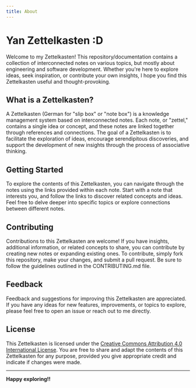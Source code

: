 ```yaml
---
title: About
---
```


# Yan Zettelkasten :D

Welcome to my Zettelkasten! This repository/documentation contains a collection of interconnected notes on various
topics, but mostly about engineering and software development. Whether you're here to explore ideas, seek inspiration,
or contribute your own insights, I hope you find this Zettelkasten useful and thought-provoking.

## What is a Zettelkasten?

A Zettelkasten (German for "slip box" or "note box") is a knowledge management system based on interconnected notes.
Each note, or "zettel," contains a single idea or concept, and these notes are linked together through references and
connections. The goal of a Zettelkasten is to facilitate the exploration of ideas, encourage serendipitous discoveries,
and support the development of new insights through the process of associative thinking.

## Getting Started

To explore the contents of this Zettelkasten, you can navigate through the notes using the links provided within each
note. Start with a note that interests you, and follow the links to discover related concepts and ideas. Feel free to
delve deeper into specific topics or explore connections between different notes.

## Contributing

Contributions to this Zettelkasten are welcome! If you have insights, additional information, or related concepts to
share, you can contribute by creating new notes or expanding existing ones. To contribute, simply fork this repository,
make your changes, and submit a pull request. Be sure to follow the guidelines outlined in the CONTRIBUTING.md file.

## Feedback

Feedback and suggestions for improving this Zettelkasten are appreciated. If you have any ideas for new features,
improvements, or topics to explore, please feel free to open an issue or reach out to me directly.

## License

This Zettelkasten is licensed under the
[Creative Commons Attribution 4.0 International License](https://creativecommons.org/licenses/by/4.0/). You are free to
share and adapt the contents of this Zettelkasten for any purpose, provided you give appropriate credit and indicate if
changes were made.

---

**Happy exploring!!**
